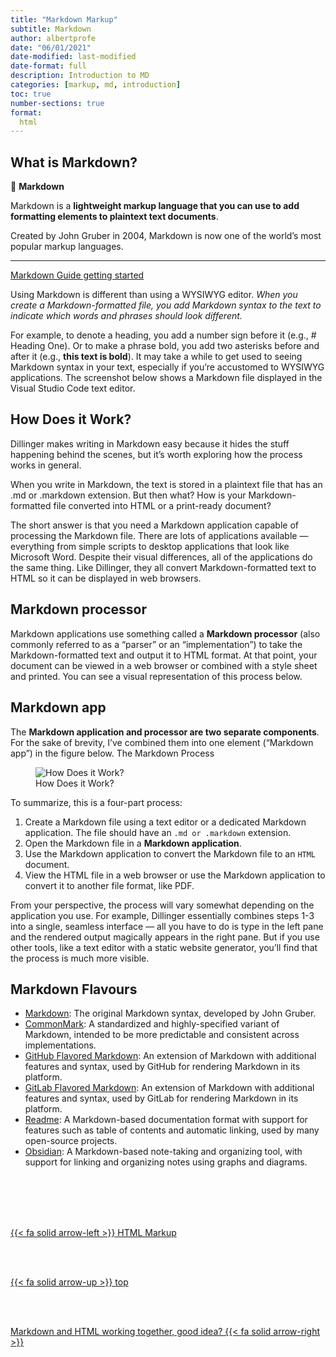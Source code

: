 ```yaml
---
title: "Markdown Markup"
subtitle: Markdown
author: albertprofe
date: "06/01/2021"
date-modified: last-modified
date-format: full
description: Introduction to MD
categories: [markup, md, introduction]
toc: true
number-sections: true
format:
  html
---
```



## What is Markdown?

::: {.summary .container}
📘 **Markdown**

Markdown is a **lightweight markup language that you can use to add formatting elements to plaintext text documents**.

Created by John Gruber in 2004, Markdown is now one of the world’s most popular markup languages.
:::

---

[Markdown Guide getting started](https://www.markdownguide.org/getting-started/)

Using Markdown is different than using a WYSIWYG editor. _When you create a Markdown-formatted file, you add Markdown syntax to the text to indicate which words and phrases should look different._

For example, to denote a heading, you add a number sign before it (e.g., # Heading One). Or to make a phrase bold, you add two asterisks before and after it (e.g., **this text is bold**). It may take a while to get used to seeing Markdown syntax in your text, especially if you’re accustomed to WYSIWYG applications. The screenshot below shows a Markdown file displayed in the Visual Studio Code text editor.

## How Does it Work?

Dillinger makes writing in Markdown easy because it hides the stuff happening behind the scenes, but it’s worth exploring how the process works in general.

When you write in Markdown, the text is stored in a plaintext file that has an .md or .markdown extension. But then what? How is your Markdown-formatted file converted into HTML or a print-ready document?

The short answer is that you need a Markdown application capable of processing the Markdown file. There are lots of applications available — everything from simple scripts to desktop applications that look like Microsoft Word. Despite their visual differences, all of the applications do the same thing. Like Dillinger, they all convert Markdown-formatted text to HTML so it can be displayed in web browsers.

::: {.callout-warning}

## Markdown processor

Markdown applications use something called a **Markdown processor** (also commonly referred to as a “parser” or an “implementation”) to take the Markdown-formatted text and output it to HTML format. At that point, your document can be viewed in a web browser or combined with a style sheet and printed. You can see a visual representation of this process below.
:::

::: {.callout-note}

## Markdown app

The **Markdown application and processor are two separate components**. For the sake of brevity, I've combined them into one element ("Markdown app") in the figure below.
The Markdown Process

:::

![How Does it Work?](/images/markup/markdown-flowchart.png)

To summarize, this is a four-part process:

1. Create a Markdown file using a text editor or a dedicated Markdown application. The file should have an `.md or .markdown` extension.
2. Open the Markdown file in a **Markdown application**.
3. Use the Markdown application to convert the Markdown file to an `HTML` document.
4. View the HTML file in a web browser or use the Markdown application to convert it to another file format, like PDF.

From your perspective, the process will vary somewhat depending on the application you use. For example, Dillinger essentially combines steps 1-3 into a single, seamless interface — all you have to do is type in the left pane and the rendered output magically appears in the right pane. But if you use other tools, like a text editor with a static website generator, you’ll find that the process is much more visible.

## Markdown Flavours

- [Markdown](https://daringfireball.net/projects/markdown/syntax): The original Markdown syntax, developed by John Gruber.
- [CommonMark](https://commonmark.org/): A standardized and highly-specified variant of Markdown, intended to be more predictable and consistent across implementations.
- [GitHub Flavored Markdown](<https://github.github.com/gfm/>): An extension of Markdown with additional features and syntax, used by GitHub for rendering Markdown in its platform.
- [GitLab Flavored Markdown](<https://docs.gitlab.com/ee/user/markdown.html>): An extension of Markdown with additional features and syntax, used by GitLab for rendering Markdown in its platform.
- [Readme](https://docs.readme.com/rdmd/docs): A Markdown-based documentation format with support for features such as table of contents and automatic linking, used by many open-source projects.
- [Obsidian](<https://www.markdownguide.org/tools/obsidian/>): A Markdown-based note-taking and organizing tool, with support for linking and organizing notes using graphs and diagrams.


<!--- navLinks -->
<br><br>
<div class=row>
<br>
<div class='column left previous'>
<br>
[{{< fa solid arrow-left >}} HTML Markup](/markup/markup-lang-html.qmd)
<br>
</div>
<br>
<div class='column center'>
<br>
[{{< fa solid arrow-up >}} top](#top)
<br>
</div>
<br>
<div class='column right next'>
<br>
[Markdown and HTML working together, good idea?  {{< fa solid arrow-right >}}](/markup/markup-lang-html-md.qmd)
<br>
</div>
<br>
</div>
